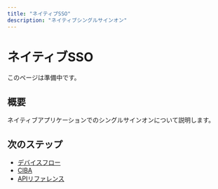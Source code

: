 ```yaml
---
title: "ネイティブSSO"
description: "ネイティブシングルサインオン"
---
```


# ネイティブSSO

このページは準備中です。

## 概要

ネイティブアプリケーションでのシングルサインオンについて説明します。

## 次のステップ

- [デバイスフロー](/ja/flows/device-flow)
- [CIBA](/ja/flows/ciba)
- [APIリファレンス](/ja/api-reference)
